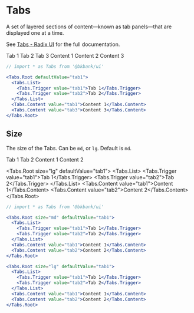 
# Tabs

A set of layered sections of content—known as tab panels—that are displayed one at a time.

See [Tabs - Radix UI](https://www.radix-ui.com/docs/primitives/components/tabs/) for the full documentation.

<div className="docs-container">
  <Tabs.Root defaultValue="tab1">
    <Tabs.List>
      <Tabs.Trigger value="tab1">Tab 1</Tabs.Trigger>
      <Tabs.Trigger value="tab2">Tab 2</Tabs.Trigger>
      <Tabs.Trigger value="tab3">Tab 3</Tabs.Trigger>
    </Tabs.List>
    <Tabs.Content value="tab1">Content 1</Tabs.Content>
    <Tabs.Content value="tab2">Content 2</Tabs.Content>
    <Tabs.Content value="tab3">Content 3</Tabs.Content>
  </Tabs.Root>
</div>

```jsx copy
// import * as Tabs from '@bkbank/ui'

<Tabs.Root defaultValue="tab1">
  <Tabs.List>
    <Tabs.Trigger value="tab1">Tab 1</Tabs.Trigger>
    <Tabs.Trigger value="tab2">Tab 2</Tabs.Trigger>
  </Tabs.List>
  <Tabs.Content value="tab1">Content 1</Tabs.Content>
  <Tabs.Content value="tab3">Content 3</Tabs.Content>
</Tabs.Root>
```

## Size

The size of the Tabs. Can be `md`, or `lg`. Default is `md`.

<div className="docs-container">
  <Tabs.Root defaultValue="tab1">
    <Tabs.List>
      <Tabs.Trigger value="tab1">Tab 1</Tabs.Trigger>
      <Tabs.Trigger value="tab2">Tab 2</Tabs.Trigger>
    </Tabs.List>
    <Tabs.Content value="tab1">Content 1</Tabs.Content>
    <Tabs.Content value="tab2">Content 2</Tabs.Content>
  </Tabs.Root>

  <Tabs.Root size="lg" defaultValue="tab1">
    <Tabs.List>
      <Tabs.Trigger value="tab1">Tab 1</Tabs.Trigger>
      <Tabs.Trigger value="tab2">Tab 2</Tabs.Trigger>
    </Tabs.List>
    <Tabs.Content value="tab1">Content 1</Tabs.Content>
    <Tabs.Content value="tab2">Content 2</Tabs.Content>
  </Tabs.Root>
</div>

```jsx copy {3, 12}
// import * as Tabs from '@bkbank/ui'

<Tabs.Root size="md" defaultValue="tab1">
  <Tabs.List>
    <Tabs.Trigger value="tab1">Tab 1</Tabs.Trigger>
    <Tabs.Trigger value="tab2">Tab 2</Tabs.Trigger>
  </Tabs.List>
  <Tabs.Content value="tab1">Content 1</Tabs.Content>
  <Tabs.Content value="tab2">Content 2</Tabs.Content>
</Tabs.Root>

<Tabs.Root size="lg" defaultValue="tab1">
  <Tabs.List>
    <Tabs.Trigger value="tab1">Tab 1</Tabs.Trigger>
    <Tabs.Trigger value="tab2">Tab 2</Tabs.Trigger>
  </Tabs.List>
  <Tabs.Content value="tab1">Content 1</Tabs.Content>
  <Tabs.Content value="tab2">Content 2</Tabs.Content>
</Tabs.Root>
```
